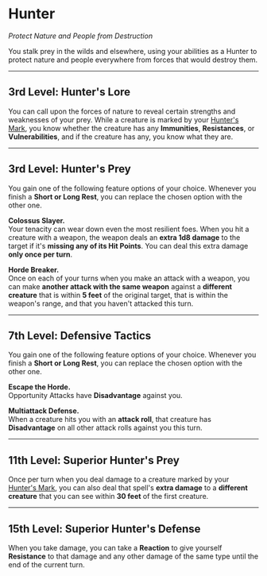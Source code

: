 # Hunter

_Protect Nature and People from Destruction_

You stalk prey in the wilds and elsewhere, using your abilities as a Hunter to protect nature and people everywhere from forces that would destroy them.

---

## 3rd Level: Hunter's Lore

You can call upon the forces of nature to reveal certain strengths and weaknesses of your prey. While a creature is marked by your [Hunter's Mark](http://dnd2024.wikidot.com/spell:hunter-s-mark), you know whether the creature has any **Immunities**, **Resistances**, or **Vulnerabilities**, and if the creature has any, you know what they are.

---

## 3rd Level: Hunter's Prey

You gain one of the following feature options of your choice. Whenever you finish a **Short or Long Rest**, you can replace the chosen option with the other one.

**Colossus Slayer.**  
Your tenacity can wear down even the most resilient foes. When you hit a creature with a weapon, the weapon deals an **extra 1d8 damage** to the target if it's **missing any of its Hit Points**. You can deal this extra damage **only once per turn**.

**Horde Breaker.**  
Once on each of your turns when you make an attack with a weapon, you can make **another attack with the same weapon** against a **different creature** that is within **5 feet** of the original target, that is within the weapon's range, and that you haven't attacked this turn.

---

## 7th Level: Defensive Tactics

You gain one of the following feature options of your choice. Whenever you finish a **Short or Long Rest**, you can replace the chosen option with the other one.

**Escape the Horde.**  
Opportunity Attacks have **Disadvantage** against you.

**Multiattack Defense.**  
When a creature hits you with an **attack roll**, that creature has **Disadvantage** on all other attack rolls against you this turn.

---

## 11th Level: Superior Hunter's Prey

Once per turn when you deal damage to a creature marked by your [Hunter's Mark](http://dnd2024.wikidot.com/spell:hunter-s-mark), you can also deal that spell's **extra damage** to a **different creature** that you can see within **30 feet** of the first creature.

---

## 15th Level: Superior Hunter's Defense

When you take damage, you can take a **Reaction** to give yourself **Resistance** to that damage and any other damage of the same type until the end of the current turn.
